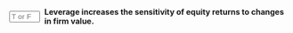 ::: {.question-block}

<form onsubmit="event.preventDefault(); checkAnswerBox('module7_tf_q77','T')" style="display: flex; align-items: center; gap: 8px;">
  <input type="text" id="module7_tf_q77" name="module7_tf_q77" maxlength="1" placeholder="T or F" style="width: 55px;" data-correct-answer="T" /> 
  <label for="module7_tf_q77"><strong>Leverage increases the sensitivity of equity returns to changes in firm value.</strong></label>
</form>

<div id="feedback-module7_tf_q77" class="feedback" data-status="" style="display:none;">
This is TRUE. Higher D/E magnifies the effect of firm performance on equity returns.
</div>

:::